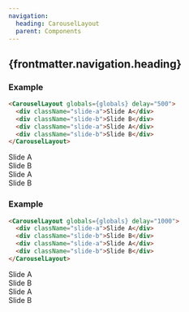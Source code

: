 ```yaml
---
navigation:
  heading: CarouselLayout
  parent: Components
---
```


## {frontmatter.navigation.heading}
### Example
```html
<CarouselLayout globals={globals} delay="500">
  <div className="slide-a">Slide A</div>
  <div className="slide-b">Slide B</div>
  <div className="slide-a">Slide A</div>
  <div className="slide-b">Slide B</div>
</CarouselLayout>
```
<CarouselLayout globals={globals} delay="500">
  <div className="slide-a">Slide A</div>
  <div className="slide-b">Slide B</div>
  <div className="slide-a">Slide A</div>
  <div className="slide-b">Slide B</div>
</CarouselLayout>

### Example
```html
<CarouselLayout globals={globals} delay="1000">
  <div className="slide-a">Slide A</div>
  <div className="slide-b">Slide B</div>
  <div className="slide-a">Slide A</div>
  <div className="slide-b">Slide B</div>
</CarouselLayout>
```
<CarouselLayout globals={globals} delay="1000">
  <div className="slide-a">Slide A</div>
  <div className="slide-b">Slide B</div>
  <div className="slide-a">Slide A</div>
  <div className="slide-b">Slide B</div>
</CarouselLayout>
